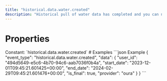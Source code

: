```yaml
---
title: "historical.data.water.created"
description: "Historical pull of water data has completed and you can now pull data for this resource."
---
```

# Properties
<ResponseField name="event_type" type="const string" required="true">
Constant: `historical.data.water.created`
</ResponseField>
<ResponseField name="data" type="HistoricalDataCreated" required="true">
<Expandable title="HistoricalDataCreated" defaultOpen="true">
<ResponseField name="user_id" type="string" required="true">
</ResponseField>
<ResponseField name="start_date" type="string" required="true">
</ResponseField>
<ResponseField name="end_date" type="string" required="true">
</ResponseField>
<ResponseField name="is_final" type="boolean" required="true">
</ResponseField>
<ResponseField name="provider" type="string" required="true">
</ResponseField>
</Expandable>
</ResponseField>
# Examples
<CodeGroup>
```json Example
{
  "event_type": "historical.data.water.created",
  "data": {
    "user_id": "494d5649-e5c6-4b70-94c6-aab7036f0b4a",
    "start_date": "2023-12-01T09:45:21.601425+00:00",
    "end_date": "2024-02-29T09:45:21.601476+00:00",
    "is_final": true,
    "provider": "oura"
  }
}
```
</CodeGroup>
